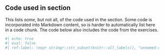 ::: {.callout-tip appearance="minimal" icon="false" collapse="true"}
## Code used in section

This lists *some*, but not all, of the code used in the section. Some code is 
incorporated into Markdown content, so is harder to automatically list here in
a code chunk. The code below also includes the code from the exercises.

```r
#| echo: true
#| eval: false
#| ref-label: !expr stringr::str_subset(knitr::all_labels(), "unnamed-chunk-|purl-only|setup", negate = TRUE)
```
:::
